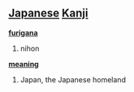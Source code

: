 ==[[Japanese]] [[Kanji]]==

'''[[furigana]]'''
#nihon

'''[[meaning]]'''
#Japan, the Japanese homeland
